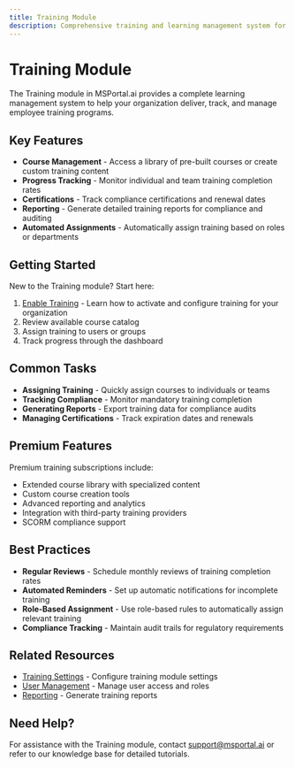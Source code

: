 ```yaml
---
title: Training Module
description: Comprehensive training and learning management system for your organization
---
```


# Training Module

The Training module in MSPortal.ai provides a complete learning management system to help your organization deliver, track, and manage employee training programs.

## Key Features

- **Course Management** - Access a library of pre-built courses or create custom training content
- **Progress Tracking** - Monitor individual and team training completion rates
- **Certifications** - Track compliance certifications and renewal dates
- **Reporting** - Generate detailed training reports for compliance and auditing
- **Automated Assignments** - Automatically assign training based on roles or departments

## Getting Started

New to the Training module? Start here:

1. [Enable Training](./how-to-enable-training) - Learn how to activate and configure training for your organization
2. Review available course catalog
3. Assign training to users or groups
4. Track progress through the dashboard

## Common Tasks

- **Assigning Training** - Quickly assign courses to individuals or teams
- **Tracking Compliance** - Monitor mandatory training completion
- **Generating Reports** - Export training data for compliance audits
- **Managing Certifications** - Track expiration dates and renewals

## Premium Features

Premium training subscriptions include:
- Extended course library with specialized content
- Custom course creation tools
- Advanced reporting and analytics
- Integration with third-party training providers
- SCORM compliance support

## Best Practices

- **Regular Reviews** - Schedule monthly reviews of training completion rates
- **Automated Reminders** - Set up automatic notifications for incomplete training
- **Role-Based Assignment** - Use role-based rules to automatically assign relevant training
- **Compliance Tracking** - Maintain audit trails for regulatory requirements

## Related Resources

- [Training Settings](../settings/index) - Configure training module settings
- [User Management](../admin/index) - Manage user access and roles
- [Reporting](../reporting/index) - Generate training reports

## Need Help?

For assistance with the Training module, contact support@msportal.ai or refer to our knowledge base for detailed tutorials.